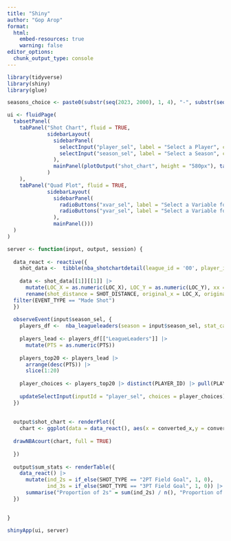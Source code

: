 ```yaml
---
title: "Shiny"
author: "Gop Arop"
format: 
  html:
    embed-resources: true
    warning: false
editor_options: 
  chunk_output_type: console
---
```


```r
library(tidyverse)
library(shiny)
library(glue)
```

```r
seasons_choice <- paste0(substr(seq(2023, 2000), 1, 4), "-", substr(seq(2024, 2001), 3, 4))
```

```r
ui <- fluidPage(
  tabsetPanel(
    tabPanel("Shot Chart", fluid = TRUE,
             sidebarLayout(
               sidebarPanel(
                 selectInput("player_sel", label = "Select a Player", choices = NULL),
                 selectInput("season_sel", label = "Select a Season", choices = seasons_choice)
               ),
               mainPanel(plotOutput("shot_chart", height = "580px"), tableOutput("sum_stats"))
             )
    ),
    tabPanel("Quad Plot", fluid = TRUE, 
             sidebarLayout(
               sidebarPanel(
                 radioButtons("xvar_sel", label = "Select a Variable for X-Axis", choices = c(2,3)),
                 radioButtons("yvar_sel", label = "Select a Variable for Y-Axis", choices = c(1,2))
               ), 
               mainPanel()))
  )
)

server <- function(input, output, session) {
  
  data_react <- reactive({
    shot_data <-  tibble(nba_shotchartdetail(league_id = '00', player_id = input$player_sel, season = input$season_sel))
    
    data <- shot_data[[1]][[1]] |> 
      mutate(LOC_X = as.numeric(LOC_X), LOC_Y = as.numeric(LOC_Y), xx = LOC_X/10, yy = LOC_Y/10 - 41.75) |> 
      rename(shot_distance = SHOT_DISTANCE, original_x = LOC_X, original_y = LOC_Y, converted_y = yy, converted_x = xx)  |> 
  filter(EVENT_TYPE == "Made Shot")
  })
  
  observeEvent(input$season_sel, {
    players_df <-  nba_leagueleaders(season = input$season_sel, stat_category = "PTS", per_mode = "PerGame")
    
    players_lead <- players_df[["LeagueLeaders"]] |>
      mutate(PTS = as.numeric(PTS))
    
    players_top20 <- players_lead |>
      arrange(desc(PTS)) |>
      slice(1:20)
    
    player_choices <- players_top20 |> distinct(PLAYER_ID) |> pull(PLAYER_ID) 
    
    updateSelectInput(inputId = "player_sel", choices = player_choices)
  })
  
  
  output$shot_chart <- renderPlot({
    chart <- ggplot(data = data_react(), aes(x = converted_x,y = converted_y)) + geom_point() + coord_fixed() + theme(panel.grid.major = element_blank(), panel.grid.minor = element_blank(), panel.background = element_rect(fill = "white"), axis.title = element_blank(), axis.text = element_blank(), axis.ticks = element_blank())
    
  drawNBAcourt(chart, full = TRUE)
    
  })
  
  output$sum_stats <- renderTable({
    data_react() |> 
      mutate(ind_2s = if_else(SHOT_TYPE == "2PT Field Goal", 1, 0),
             ind_3s = if_else(SHOT_TYPE == "3PT Field Goal", 1, 0)) |>
      summarise("Proportion of 2s" = sum(ind_2s) / n(), "Proportion of 3s" = sum(ind_3s) / n())
  })
  

}

shinyApp(ui, server)
```









